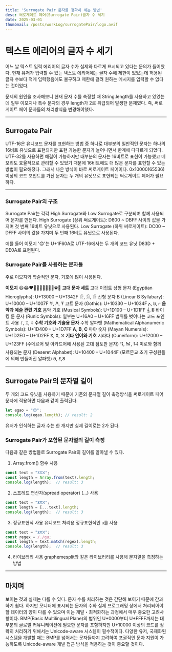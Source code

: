 ```yaml
---
title: 'Surrogate Pair 문자를 정확히 세는 방법'
desc: 써로게이트 페어(Surrogate Pair)글자 수 세기
date: 2025-03-01
thumbnail: /posts/workLog/surrogatePair/logo.avif
---
```


<h1>텍스트 에리어의 글자 수 세기</h1>

어느 날 텍스트 입력 에리어의 글자 수가 실제와 다르게 표시되고 있다는 문의가 들어왔다.
현재 유저가 입력할 수 있는 텍스트 에리어에는 글자 수에 제한이 있었는데 허용된 글자 수보다 적게 입력했음에도 불구하고 제한에 걸려 원하는 메시지를 입력할 수 없다는 것이었다.

문제의 원인을 조사해보니 현재 문자 수를 측정할 때 String.length를 사용하고 있었는데 일부 이모지나 특수 문자의 경우 length가 2로 취급되어 발생한 문제였다.
즉, 써로게이트 페어 문자들의 처리방식을 변경해야했다.

---
## Surrogate Pair
UTF-16은 유니코드 문자를 표현하는 방법 중 하나로 대부분의 일반적인 문자는 하나의 16비트 유닛으로 표현되지만 표현 가능한 문자가 늘어나면서 한계에 다다르게 되었다.
UTF-32를 사용하면 해결이 가능하지만 대부분의 문자는 16비트로 표현이 가능했고 메모리도 효율적으로 관리할 수 있었기 때문에 16비트에도 더 많은 문자를 표현할 수 있는 방법이 필요해졌다.
그래서 나온 방식이 바로 써로게이트 페어이다.
0x10000(65536)이상의 코드 포인트를 가진 문자는 두 개의 유닛으로 표현되는 써로게이트 페어가 필요하다.

---
### Surrogate Pair의 구조
Surrogate Pair는 각각 High Surrogate와 Low Surrogate로 구분되며 함께 사용되어 문자를 만든다.
High Surrogate (상위 써로게이트): D800 ~ DBFF 사이의 값을 가지며 첫 번째 16비트 유닛으로 사용된다.
Low Surrogate (하위 써로게이트): DC00 ~ DFFF 사이의 값을 가지며 두 번째 16비트 유닛으로 사용된다.

예를 들어 이모지 '😊'는 U+1F60A로 UTF-16에서는 두 개의 코드 유닛 D83D + DE0A로 표현된다.

### Surrogate Pair를 사용하는 문자들
주로 이모지와 학술적인 문자, 기호에 많이 사용된다.

**이모지**
😃😂❤️🐶🐱🐻🌹🌻🍏🍔⚽🏈
**고대 문자 세트**
고대 이집트 상형 문자 (Egyptian Hieroglyphs): U+13000 – U+1342F 𓀀, 𓀁, 𓀂
선형 문자 B (Linear B Syllabary): U+10000 – U+1007F 𐀀, 𐀁, 𐀂
고트 문자 (Gothic): U+10330 – U+1034F 𐌰, 𐌱, 𐌲
**음악과 예술 관련 기호**
음악 기호 (Musical Symbols): U+1D100 – U+1D1FF 𝄞, 𝄡
바이킹 룬 문자 (Runic Symbols): 일부는 U+16A0 – U+16FF 범위를 벗어나는 코드 포인트 사용 ᛮ, ᛯ, ᛰ
**수학 기호와 기술용 문자**
수학 알파벳 (Mathematical Alphanumeric Symbols): U+1D400 – U+1D7FF 𝐀, 𝐁, 𝐂
마야 숫자 (Mayan Numerals): U+1D2E0 – U+1D2FF 𐋀, 𐋁, 𐋂
**기타 언어와 기호**
시라다 (Cuneiform): U+12000 – U+123FF (수메르어 및 아카드어에 사용된 고대 점토판 문자) 𒀀, 𒀁, 𒀂
미로와 함께 사용되는 문자 (Deseret Alphabet): U+10400 – U+1044F (모르몬교 초기 구성원들에 의해 만들어진 알파벳) 𐐀, 𐐁,𐐂

---

## Surrogate Pair의 문자열 길이
두 개의 코드 유닛을 사용하기 때문에 기존의 문자열 길이 측정방식을 써로게이트 페어 문자에 적용하면 다음과 같이 출력된다.
```javascript
let egao = "😊";
console.log(egao.length); // result: 2
```
유저가 인식하는 글자 수는 한 개지만 실제 길이로는 2가 된다.

### Surrogate Pair가 포함된 문자열의 길이 측정
다음과 같은 방법들로 Surrogate Pair의 길이를 알아낼 수 있다.
1. Array.from() 함수 사용
```javascript
const text = "𐋀𐋁𐋂";
const length = Array.from(text).length;
console.log(length);  // result: 3
```

2. 스프레드 연산자(spread operator) (...) 사용
```javascript
const text = "𐋀𐋁𐋂";
const length = [...text].length;
console.log(length);  // result: 3
```

3. 정규표현식 사용
유니코드 처리용 정규표현식인 `u`를 사용
```javascript
const text = "𐋀𐋁𐋂";
const regex = /./gu;
const length = text.match(regex).length;
console.log(length);  // result: 3
```

4. 라이브러리 사용
graphemesplit와 같은 라이브러리를 사용해 문자열을 측정하는 방법

---

## 마치며
보이는 것과 실제는 다를 수 있다.
문자 수를 처리하는 것은 간단해 보이기 때문에 간과하기 쉽다.
하지만 모니터에 표시되는 문자의 수와 실제 프로그래밍 상에서 처리되어야 할 데이터의 양이 다를 수 있으며 이는 개발・최적화하는 과정에서 매우 중요한 고려사항이다.
BMP(Basic Multilingual Plane)의 범위인 U+0000부터 U+FFFF까지는 대부분의 글로벌 커뮤니케이션에 필요한 문자를 포함하지만 U+10000 이상의 코드를 정확히 처리하기 위해서는 Unicode-aware 시스템이 필수적이다.
다양한 유저, 국제화된 시스템을 개발할 때는 BMP를 넘어서는 문자들까지 고려하여 포괄적인 문자 지원이 가능하도록 Unicode-aware 개발 접근 방식을 적용하는 것이 중요할 것이다.
